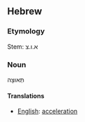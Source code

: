==Hebrew==
===Etymology===
Stem: א.ו.צ
===Noun===
תְּאוּצָה
====Translations====
*[[English]]: [[acceleration]]